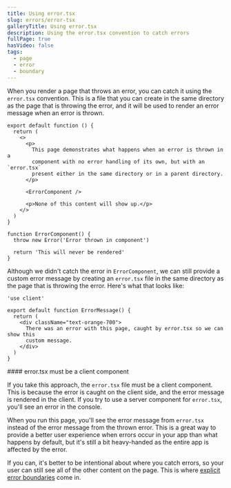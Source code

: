 ```yaml
---
title: Using error.tsx
slug: errors/error-tsx
galleryTitle: Using error.tsx
description: Using the error.tsx convention to catch errors
fullPage: true
hasVideo: false
tags:
  - page
  - error
  - boundary
---
```


When you render a page that throws an error, you can catch it using the `error.tsx` convention. This is a file that you can create in the same directory as the page that is throwing the error, and it will be used to render an error message when an error is thrown.

```page.tsx
export default function () {
  return (
    <>
      <p>
        This page demonstrates what happens when an error is thrown in a
        component with no error handling of its own, but with an `error.tsx`
        present either in the same directory or in a parent directory.
      </p>

      <ErrorComponent />

      <p>None of this content will show up.</p>
    </>
  )
}

function ErrorComponent() {
  throw new Error('Error thrown in component')

  return 'This will never be rendered'
}
```

Although we didn't catch the error in `ErrorComponent`, we can still provide a custom error message by creating an `error.tsx` file in the same directory as the page that is throwing the error. Here's what that looks like:

```error.tsx
'use client'

export default function ErrorMessage() {
  return (
    <div className="text-orange-700">
      There was an error with this page, caught by error.tsx so we can show this
      custom message.
    </div>
  )
}
```

<Callout type="warning">
#### error.tsx must be a client component

If you take this approach, the `error.tsx` file must be a client component. This is because the error is caught on the client side, and the error message is rendered in the client. If you try to use a server component for `error.tsx`, you'll see an error in the console.

</Callout>

When you run this page, you'll see the error message from `error.tsx` instead of the error message from the thrown error. This is a great way to provide a better user experience when errors occur in your app than what happens by default, but it's still a bit heavy-handed as the entire app is affected by the error.

If you can, it's better to be intentional about where you catch errors, so your user can still see all of the other content on the page. This is where [explicit error boundaries](/errors/error-boundary) come in.

